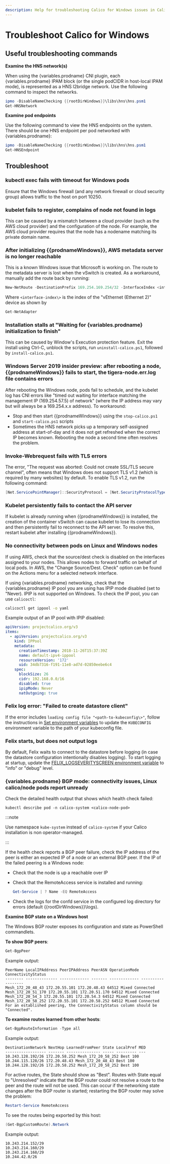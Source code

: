```yaml
---
description: Help for troubleshooting Calico for Windows issues in Calico this release.
---
```


# Troubleshoot Calico for Windows

## Useful troubleshooting commands

**Examine the HNS network(s)**

When using the {variables.prodname} CNI plugin, each {variables.prodname} IPAM block (or the single podCIDR in host-local IPAM mode), is represented as a HNS l2bridge network. Use the following command to inspect the networks.

```powershell
ipmo -DisableNameChecking {{rootDirWindows}}\libs\hns\hns.psm1
Get-HNSNetwork
```

**Examine pod endpoints**

Use the following command to view the HNS endpoints on the system. There should be one HNS endpoint per pod networked with {variables.prodname}:

```powershell
ipmo -DisableNameChecking {{rootDirWindows}}\libs\hns\hns.psm1
Get-HNSEndpoint
```

## Troubleshoot

### kubectl exec fails with timeout for Windows pods

Ensure that the Windows firewall (and any network firewall or cloud security group) allows traffic to the host on port 10250.

### kubelet fails to register, complains of node not found in logs

This can be caused by a mismatch between a cloud provider (such as the AWS cloud provider) and the configuration of the node. For example, the AWS cloud provider requires that the node has a nodename matching its private domain name.

### After initializing {{prodnameWindows}}, AWS metadata server is no longer reachable

This is a known Windows issue that Microsoft is working on. The route to the metadata server is lost when the vSwitch is created. As a workaround, manually add the route back by running:

```powershell
New-NetRoute -DestinationPrefix 169.254.169.254/32 -InterfaceIndex <interface-index\>
```

Where `<interface-index\>` is the index of the "vEthernet (Ethernet 2)" device as shown by

```powershell
Get-NetAdapter
```

### Installation stalls at "Waiting for {variables.prodname} initialization to finish"

This can be caused by Window's Execution protection feature. Exit the install using Ctrl-C, unblock the scripts, run `uninstall-calico.ps1`, followed by `install-calico.ps1`.

### Windows Server 2019 insider preview: after rebooting a node, {{prodnameWindows}} fails to start, the tigera-node.err.log file contains errors

After rebooting the Windows node, pods fail to schedule, and the kubelet log has CNI errors like "timed out waiting for interface matching the management IP (169.254.57.5) of network" (where the IP address may vary but will always be a 169.254.x.x address). To workaround:

- Stop and then start {{prodnameWindows}} using the `stop-calico.ps1` and `start-calico.ps1` scripts
- Sometimes the HNS network picks up a temporary self-assigned address at start-of-day and it does not get refreshed when the correct IP becomes known. Rebooting the node a second time often resolves the problem.

### Invoke-Webrequest fails with TLS errors

The error, "The request was aborted: Could not create SSL/TLS secure channel", often means that Windows does not support TLS v1.2 (which is required by many websites) by default. To enable TLS v1.2, run the following command:

```powershell
[Net.ServicePointManager]::SecurityProtocol = [Net.SecurityProtocolType]::Tls12
```

### Kubelet persistently fails to contact the API server

If kubelet is already running when {{prodnameWindows}} is installed, the creation of the container vSwitch can cause kubelet to lose its connection and then persistently fail to reconnect to the API server.
To resolve this, restart kubelet after installing {{prodnameWindows}}.

### No connectivity between pods on Linux and Windows nodes

If using AWS, check that the source/dest check is disabled on the interfaces assigned to your nodes. This allows nodes to forward traffic on behalf of local pods.
In AWS, the "Change Source/Dest. Check" option can be found on the Actions menu for a selected network interface.

If using {variables.prodname} networking, check that the {variables.prodname} IP pool you are using has IPIP mode disabled (set to "Never). IPIP is not supported on Windows. To check the IP pool, you can use `calicoctl`:

```bash
calicoctl get ippool -o yaml
```

Example output of an IP pool with IPIP disabled:

```yaml
apiVersion: projectcalico.org/v3
items:
  - apiVersion: projectcalico.org/v3
    kind: IPPool
    metadata:
      creationTimestamp: 2018-11-26T15:37:39Z
      name: default-ipv4-ippool
      resourceVersion: '172'
      uid: 34db7316-f191-11e8-ad7d-02850eebe6c4
    spec:
      blockSize: 26
      cidr: 192.168.0.0/16
      disabled: true
      ipipMode: Never
      natOutgoing: true
```

### Felix log error: "Failed to create datastore client"

If the error includes `loading config file "<path-to-kubeconfig\>"`, follow the instructions in
[Set environment variables](manual-install/standard.mdx#install-calico-and-kubernetes-on-windows-nodes) to update the `KUBECONFIG` environment variable to the path of your kubeconfig file.

### Felix starts, but does not output logs

By default, Felix waits to connect to the datastore before logging (in case the datastore configuration intentionally disables logging). To start logging at startup, update the [FELIX_LOGSEVERITYSCREEN environment variable](../../../reference/felix/configuration.mdx#general-configuration) to "info" or "debug" level.

### {variables.prodname} BGP mode: connectivity issues, Linux calico/node pods report unready

Check the detailed health output that shows which health check failed:

```
kubectl describe pod -n calico-system <calico-node-pod>
```

:::note

Use namespace `kube-system` instead of `calico-system` if your Calico installation is non operator-managed.

:::

If the health check reports a BGP peer failure, check the IP address of the peer is either an
expected IP of a node or an external BGP peer. If the IP of the failed peering is a Windows node:

- Check that the node is up a reachable over IP
- Check that the RemoteAccess service is installed and running:

  ```powershell
  Get-Service | ? Name -EQ RemoteAccess
  ```

- Check the logs for the confd service in the configured log directory for errors
  (default {{rootDirWindows}}\logs).

**Examine BGP state on a Windows host**

The Windows BGP router exposes its configuration and state as PowerShell commandlets.

**To show BGP peers**:

```powershell
Get-BgpPeer
```

Example output:

```
PeerName LocalIPAddress PeerIPAddress PeerASN OperationMode ConnectivityStatus
-------- -------------- ------------- ------- ------------- ------------------
Mesh_172_20_48_43 172.20.55.101 172.20.48.43 64512 Mixed Connected
Mesh_172_20_51_170 172.20.55.101 172.20.51.170 64512 Mixed Connected
Mesh_172_20_54_3 172.20.55.101 172.20.54.3 64512 Mixed Connected
Mesh_172_20_58_252 172.20.55.101 172.20.58.252 64512 Mixed Connected
For an established peering, the ConnectivityStatus column should be "Connected".
```

**To examine routes learned from other hosts**:

```powershell
Get-BgpRouteInformation -Type all
```

Example output:

```
DestinationNetwork NextHop LearnedFromPeer State LocalPref MED
------------------ ------- --------------- ----- --------- ---
10.243.128.192/26 172.20.58.252 Mesh_172_20_58_252 Best 100
10.244.115.128/26 172.20.48.43 Mesh_172_20_48_43 Best 100
10.244.128.192/26 172.20.58.252 Mesh_172_20_58_252 Best 100
```

For active routes, the State should show as "Best". Routes with State equal to "Unresolved"
indicate that the BGP router could not resolve a route to the peer and the route will not be
used. This can occur if the networking state changes after the BGP router is started;
restarting the BGP router may solve the problem:

```powershell
Restart-Service RemoteAccess
```

To see the routes being exported by this host:

```powershell
(Get-BgpCustomRoute).Network
```

Example output:

```
10.243.214.152/29
10.243.214.160/29
10.243.214.168/29
10.244.42.0/26
```
